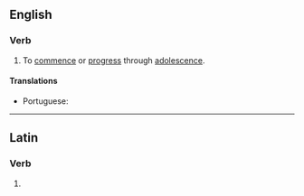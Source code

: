 ==English==

===Verb===
{{en-verb|adolesces|adolescing|adolesced|adolesced}}

# To [[commence]] or [[progress]] through [[adolescence]].

====Translations====
{{trans-top|commence or progress through adolescence}}
* Portuguese: {{t+|pt|adolescer}}
{{trans-mid}}
{{trans-bottom}}

----

==Latin==

===Verb===
{{la-verb-form|adolesce}}

# {{inflection of|adolescō||2|s|pres|actv|impr|lang=la}}